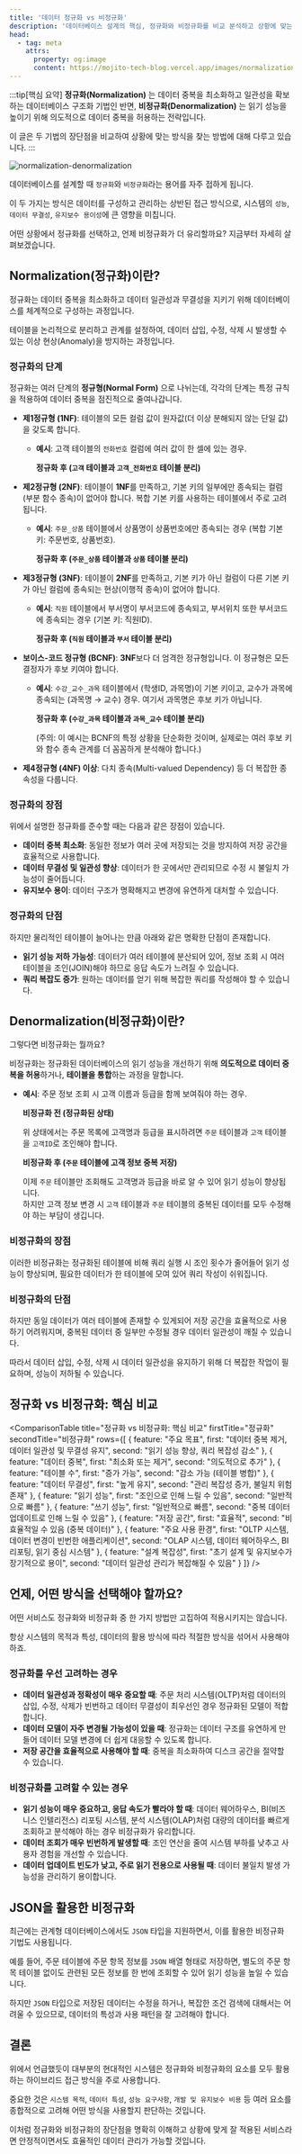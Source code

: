 ```yaml
---
title: '데이터 정규화 vs 비정규화'
description: '데이터베이스 설계의 핵심, 정규화와 비정규화를 비교 분석하고 상황에 맞는 최적의 선택을 안내합니다. 주요 개념, 장단점, 사용 사례를 자세히 알아보세요.'
head:
  - tag: meta
    attrs:
      property: og:image
      content: https://mojito-tech-blog.vercel.app/images/normalization-denormalization.png
---
```


<ReadingTimeInfo minutesRead="6 min read" date="2025-05-16"/>

:::tip[핵심 요약]
**정규화(Normalization)** 는 데이터 중복을 최소화하고 일관성을 확보하는 데이터베이스 구조화 기법인 반면, **비정규화(Denormalization)** 는 읽기 성능을 높이기 위해 의도적으로 데이터 중복을 허용하는 전략입니다. 

이 글은 두 기법의 장단점을 비교하여 상황에 맞는 방식을 찾는 방법에 대해 다루고 있습니다.
:::

![normalization-denormalization](/images/normalization-denormalization.png)

데이터베이스를 설계할 때 `정규화`와 `비정규화`라는 용어를 자주 접하게 됩니다. 

이 두 가지는 방식은 데이터를 구성하고 관리하는 상반된 접근 방식으로, 시스템의 `성능`, `데이터 무결성`, `유지보수 용이성`에 큰 영향을 미칩니다. 

어떤 상황에서 정규화를 선택하고, 언제 비정규화가 더 유리할까요? 지금부터 자세히 살펴보겠습니다.

## Normalization(정규화)이란?

정규화는 데이터 중복을 최소화하고 데이터 일관성과 무결성을 지키기 위해 데이터베이스를 체계적으로 구성하는 과정입니다. 

테이블을 논리적으로 분리하고 관계를 설정하여, 데이터 삽입, 수정, 삭제 시 발생할 수 있는 이상 현상(Anomaly)을 방지하는 과정입니다.

### 정규화의 단계

정규화는 여러 단계의 **정규형(Normal Form)** 으로 나뉘는데, 각각의 단계는 특정 규칙을 적용하여 데이터 중복을 점진적으로 줄여나갑니다.

*   **제1정규형 (1NF)**: 테이블의 모든 컬럼 값이 원자값(더 이상 분해되지 않는 단일 값)을 갖도록 합니다.
    *   **예시**: 고객 테이블의 `전화번호` 컬럼에 여러 값이 한 셀에 있는 경우.

        <div class="normalization-example-container">
          <NormalizationExampleTable
            tableTitle="정규화 전 (<code>고객</code> 테이블)"
            headers={['고객ID', '이름', '전화번호']}
            rows={[
              ['1', '홍길동', "'010-1234-5678, 02-111-2222'"],
              ['2', '김철수', "'010-9876-5432'"],
            ]}
          />
          <p><strong>정규화 후 (<code>고객</code> 테이블과 <code>고객_전화번호</code> 테이블 분리)</strong></p>
          <NormalizationExampleTable
            tableTitle="<code>고객</code> 테이블"
            headers={['고객ID', '이름']}
            rows={[
              ['1', '홍길동'],
              ['2', '김철수'],
            ]}
          />
          <NormalizationExampleTable
            tableTitle="<code>고객_전화번호</code> 테이블"
            headers={['고객ID', '전화번호']}
            rows={[
              ['1', "'010-1234-5678'"],
              ['1', "'02-111-2222'"],
              ['2', "'010-9876-5432'"],
            ]}
          />
        </div>

*   **제2정규형 (2NF)**: 테이블이 **1NF**를 만족하고, 기본 키의 일부에만 종속되는 컬럼(부분 함수 종속)이 없어야 합니다. 복합 기본 키를 사용하는 테이블에서 주로 고려됩니다.
    *   **예시**: `주문_상품` 테이블에서 상품명이 상품번호에만 종속되는 경우 (복합 기본 키: 주문번호, 상품번호).

        <div class="normalization-example-container">
          <NormalizationExampleTable
            tableTitle="정규화 전 (<code>주문_상품</code> 테이블)"
            headers={['주문번호', '상품번호', '상품명', '수량']}
            rows={[
              ['1001', 'P001', '노트북', '1'],
              ['1001', 'P002', '마우스', '1'],
              ['1002', 'P001', '노트북', '2'],
            ]}
          />
          <p><strong>정규화 후 (<code>주문_상품</code> 테이블과 <code>상품</code> 테이블 분리)</strong></p>
          <NormalizationExampleTable
            tableTitle="<code>주문_상품</code> 테이블"
            headers={['주문번호', '상품번호', '수량']}
            rows={[
              ['1001', 'P001', '1'],
              ['1001', 'P002', '1'],
              ['1002', 'P001', '2'],
            ]}
          />
          <NormalizationExampleTable
            tableTitle="<code>상품</code> 테이블"
            headers={['상품번호', '상품명']}
            rows={[
              ['P001', '노트북'],
              ['P002', '마우스'],
            ]}
          />
        </div>

*   **제3정규형 (3NF)**: 테이블이 **2NF**를 만족하고, 기본 키가 아닌 컬럼이 다른 기본 키가 아닌 컬럼에 종속되는 현상(이행적 종속)이 없어야 합니다.
    *   **예시**: `직원` 테이블에서 부서명이 부서코드에 종속되고, 부서위치 또한 부서코드에 종속되는 경우 (기본 키: 직원ID).

        <div class="normalization-example-container">
          <NormalizationExampleTable
            tableTitle="정규화 전 (<code>직원</code> 테이블)"
            headers={['직원ID', '이름', '부서코드', '부서명', '부서위치']}
            rows={[
              ['E01', '홍길동', 'D001', '개발팀', '서울'],
              ['E02', '김철수', 'D002', '기획팀', '판교'],
              ['E03', '이영희', 'D001', '개발팀', '서울'],
            ]}
          />
          <p><strong>정규화 후 (<code>직원</code> 테이블과 <code>부서</code> 테이블 분리)</strong></p>
          <NormalizationExampleTable
            tableTitle="<code>직원</code> 테이블"
            headers={['직원ID', '이름', '부서코드']}
            rows={[
              ['E01', '홍길동', 'D001'],
              ['E02', '김철수', 'D002'],
              ['E03', '이영희', 'D001'],
            ]}
          />
          <NormalizationExampleTable
            tableTitle="<code>부서</code> 테이블"
            headers={['부서코드', '부서명', '부서위치']}
            rows={[
              ['D001', '개발팀', '서울'],
              ['D002', '기획팀', '판교'],
            ]}
          />
        </div>

*   **보이스-코드 정규형 (BCNF)**: **3NF**보다 더 엄격한 정규형입니다. 이 정규형은 모든 결정자가 후보 키여야 합니다.
    *   **예시**: `수강_교수_과목` 테이블에서 (학생ID, 과목명)이 기본 키이고, 교수가 과목에 종속되는 (과목명 → 교수) 경우. 여기서 과목명은 후보 키가 아닙니다.

        <div class="normalization-example-container">
          <NormalizationExampleTable
            tableTitle="정규화 전 (<code>수강_교수_과목</code> 테이블)"
            headers={['학생ID', '과목명', '교수']}
            rows={[
              ['S1001', '데이터베이스', '김교수'],
              ['S1002', '자료구조', '이교수'],
              ['S1001', '자료구조', '이교수'],
            ]}
          />
          <p><strong>정규화 후 (<code>수강_과목</code> 테이블과 <code>과목_교수</code> 테이블 분리)</strong></p>
          <NormalizationExampleTable
            tableTitle="<code>수강_과목</code> 테이블"
            headers={['학생ID', '과목명']}
            rows={[
              ['S1001', '데이터베이스'],
              ['S1002', '자료구조'],
              ['S1001', '자료구조'],
            ]}
          />
          <NormalizationExampleTable
            tableTitle="<code>과목_교수</code> 테이블"
            headers={['과목명', '교수']}
            rows={[
              ['데이터베이스', '김교수'],
              ['자료구조', '이교수'],
            ]}
          />
          <p class="table-note">(주의: 이 예시는 BCNF의 특정 상황을 단순화한 것이며, 실제로는 여러 후보 키와 함수 종속 관계를 더 꼼꼼하게 분석해야 합니다.)</p>
        </div>

*   **제4정규형 (4NF) 이상**: 다치 종속(Multi-valued Dependency) 등 더 복잡한 종속성을 다룹니다.

### 정규화의 장점

위에서 설명한 정규화를 준수할 때는 다음과 같은 장점이 있습니다.

*   **데이터 중복 최소화**: 동일한 정보가 여러 곳에 저장되는 것을 방지하여 저장 공간을 효율적으로 사용합니다.
*   **데이터 무결성 및 일관성 향상**: 데이터가 한 곳에서만 관리되므로 수정 시 불일치 가능성이 줄어듭니다.
*   **유지보수 용이**: 데이터 구조가 명확해지고 변경에 유연하게 대처할 수 있습니다.

### 정규화의 단점

하지만 물리적인 테이블이 늘어나는 만큼 아래와 같은 명확한 단점이 존재합니다.

*   **읽기 성능 저하 가능성**: 데이터가 여러 테이블에 분산되어 있어, 정보 조회 시 여러 테이블을 조인(JOIN)해야 하므로 응답 속도가 느려질 수 있습니다.
*   **쿼리 복잡도 증가**: 원하는 데이터를 얻기 위해 복잡한 쿼리를 작성해야 할 수 있습니다.

## Denormalization(비정규화)이란?

그렇다면 비정규화는 뭘까요?

비정규화는 정규화된 데이터베이스의 읽기 성능을 개선하기 위해 **의도적으로 데이터 중복을 허용**하거나, **테이블을 통합**하는 과정을 말합니다.

*   **예시**: 주문 정보 조회 시 고객 이름과 등급을 함께 보여줘야 하는 경우.

    <div class="normalization-example-container">
      <p><strong>비정규화 전 (정규화된 상태)</strong></p>
      <NormalizationExampleTable
        tableTitle="<code>주문</code> 테이블"
        headers={['주문ID', '고객ID', '주문일자', '총액']}
        rows={[
          ['ORD1001', 'CUST001', '2023-10-26', '150000'],
          ['ORD1002', 'CUST002', '2023-10-26', '85000'],
          ['ORD1003', 'CUST001', '2023-10-27', '220000'],
        ]}
      />
      <NormalizationExampleTable
        tableTitle="<code>고객</code> 테이블"
        headers={['고객ID', '고객명', '고객등급']}
        rows={[
          ['CUST001', '홍길동', 'GOLD'],
          ['CUST002', '김철수', 'SILVER'],
        ]}
      />
      <p>위 상태에서는 주문 목록에 고객명과 등급을 표시하려면 <code>주문</code> 테이블과 <code>고객</code> 테이블을 <code>고객ID</code>로 조인해야 합니다.</p>

      <p><strong>비정규화 후 (<code>주문</code> 테이블에 고객 정보 중복 저장)</strong></p>
      <NormalizationExampleTable
        tableTitle="<code>주문</code> 테이블 (비정규화)"
        headers={['주문ID', '고객ID', '고객명', '고객등급', '주문일자', '총액']}
        rows={[
          ['ORD1001', 'CUST001', '홍길동', 'GOLD', '2023-10-26', '150000'],
          ['ORD1002', 'CUST002', '김철수', 'SILVER', '2023-10-26', '85000'],
          ['ORD1003', 'CUST001', '홍길동', 'GOLD', '2023-10-27', '220000'],
        ]}
      />
      <p>이제 <code>주문</code> 테이블만 조회해도 고객명과 등급을 바로 알 수 있어 읽기 성능이 향상됩니다. <br/>
      하지만 고객 정보 변경 시 <code>고객</code> 테이블과 <code>주문</code> 테이블의 중복된 데이터를 모두 수정해야 하는 부담이 생깁니다.</p>
    </div>

### 비정규화의 장점

이러한 비정규화는 정규화된 테이블에 비해 쿼리 실행 시 조인 횟수가 줄어들어 읽기 성능이 향상되며, 필요한 데이터가 한 테이블에 모여 있어 쿼리 작성이 쉬워집니다.

### 비정규화의 단점

하지만 동일 데이터가 여러 테이블에 존재할 수 있게되어 저장 공간을 효율적으로 사용하기 어려워지며, 중복된 데이터 중 일부만 수정될 경우 데이터 일관성이 깨질 수 있습니다.

따라서 데이터 삽입, 수정, 삭제 시 데이터 일관성을 유지하기 위해 더 복잡한 작업이 필요하며, 성능이 저하될 수 있습니다.

## 정규화 vs 비정규화: 핵심 비교

<ComparisonTable
  title="정규화 vs 비정규화: 핵심 비교"
  firstTitle="정규화"
  secondTitle="비정규화"
  rows={[
    {
      feature: "주요 목표",
      first: "데이터 중복 제거, 데이터 일관성 및 무결성 유지",
      second: "읽기 성능 향상, 쿼리 복잡성 감소"
    },
    {
      feature: "데이터 중복",
      first: "최소화 또는 제거",
      second: "의도적으로 추가"
    },
    {
      feature: "테이블 수",
      first: "증가 가능",
      second: "감소 가능 (테이블 병합)"
    },
    {
      feature: "데이터 무결성",
      first: "높게 유지",
      second: "관리 복잡성 증가, 불일치 위험 존재"
    },
    {
      feature: "읽기 성능",
      first: "조인으로 인해 느릴 수 있음",
      second: "일반적으로 빠름"
    },
    {
      feature: "쓰기 성능",
      first: "일반적으로 빠름",
      second: "중복 데이터 업데이트로 인해 느릴 수 있음"
    },
    {
      feature: "저장 공간",
      first: "효율적",
      second: "비효율적일 수 있음 (중복 데이터)"
    },
    {
      feature: "주요 사용 환경",
      first: "OLTP 시스템, 데이터 변경이 빈번한 애플리케이션",
      second: "OLAP 시스템, 데이터 웨어하우스, BI 리포팅, 읽기 중심 시스템"
    },
    {
      feature: "설계 복잡성",
      first: "초기 설계 및 유지보수가 장기적으로 용이",
      second: "데이터 일관성 관리가 복잡해질 수 있음"
    }
  ]}
/>

## 언제, 어떤 방식을 선택해야 할까요?

어떤 서비스도 정규화와 비정규화 중 한 가지 방법만 고집하여 적용시키지는 않습니다.

항상 시스템의 목적과 특성, 데이터의 활용 방식에 따라 적절한 방식을 섞어서 사용해야 하죠.

### 정규화를 우선 고려하는 경우

*   **데이터 일관성과 정확성이 매우 중요할 때**: 주문 처리 시스템(OLTP)처럼 데이터의 삽입, 수정, 삭제가 빈번하고 데이터 무결성이 최우선인 경우 정규화된 모델이 적합합니다.
*   **데이터 모델이 자주 변경될 가능성이 있을 때**: 정규화는 데이터 구조를 유연하게 만들어 데이터 모델 변경에 더 쉽게 대응할 수 있도록 합니다.
*   **저장 공간을 효율적으로 사용해야 할 때**: 중복을 최소화하여 디스크 공간을 절약할 수 있습니다.

### 비정규화를 고려할 수 있는 경우

*   **읽기 성능이 매우 중요하고, 응답 속도가 빨라야 할 때**: 데이터 웨어하우스, BI(비즈니스 인텔리전스) 리포팅 시스템, 분석 시스템(OLAP)처럼 대량의 데이터를 빠르게 조회하고 분석해야 하는 경우 비정규화가 유리합니다.
*   **데이터 조회가 매우 빈번하게 발생할 때**: 조인 연산을 줄여 시스템 부하를 낮추고 사용자 경험을 개선할 수 있습니다.
*   **데이터 업데이트 빈도가 낮고, 주로 읽기 전용으로 사용될 때**: 데이터 불일치 발생 가능성을 관리하기 용이합니다.

## JSON을 활용한 비정규화

최근에는 관계형 데이터베이스에서도 `JSON` 타입을 지원하면서, 이를 활용한 비정규화 기법도 사용됩니다. 

예를 들어, 주문 테이블에 주문 항목 정보를 `JSON` 배열 형태로 저장하면, 별도의 주문 항목 테이블 없이도 관련된 모든 정보를 한 번에 조회할 수 있어 읽기 성능을 높일 수 있습니다.

하지만 `JSON` 타입으로 저장된 데이터는 수정을 하거나, 복잡한 조건 검색에 대해서는 어려울 수 있으므로, 데이터의 특성과 사용 패턴을 잘 고려해야 합니다.

## 결론

위에서 언급했듯이 대부분의 현대적인 시스템은 정규화와 비정규화의 요소를 모두 활용하는 하이브리드 접근 방식을 주로 사용합니다.

중요한 것은 `시스템 목적`, `데이터 특성`, `성능 요구사항`, `개발 및 유지보수 비용` 등 여러 요소를 종합적으로 고려해 어떤 방식을 사용할지 판단하는 것입니다.

이처럼 정규화와 비정규화의 장단점을 명확히 이해하고 상황에 맞게 잘 적용된 서비스라면 안정적이면서도 효율적인 데이터 관리가 가능할 것입니다.